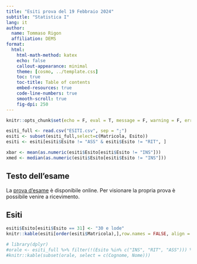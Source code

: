 ```yaml
---
title: "Esiti prova del 19 Febbraio 2024"
subtitle: "Statistica I"
lang: it
author:
  name: Tommaso Rigon
  affiliation: DEMS
format:
  html:
    html-math-method: katex
    echo: false
    callout-appearance: minimal
    theme: [cosmo, ../template.css]
    toc: true
    toc-title: Table of contents
    embed-resources: true
    code-line-numbers: true
    smooth-scroll: true
    fig-dpi: 250
---
```


```r
knitr::opts_chunk$set(echo = F, eval = T, message = F, warning = F, error = F, comment = NA, cache = F, include = T, R.options = list(width = 100), collapse = T, dpi = 200, fig.align = "center", fig.height = 4.5, fig.width = 7)
```

```r
esiti_full <- read.csv("ESITI.csv", sep = ";")
esiti <- subset(esiti_full,select=c(Matricola, Esito))
esiti <- esiti[esiti$Esito != "ASS" & esiti$Esito != "RIT", ]

xbar <- mean(as.numeric(esiti$Esito[esiti$Esito != "INS"]))
xmed <- median(as.numeric(esiti$Esito[esiti$Esito != "INS"]))
```


## Testo dell'esame

La [prova d'esame](29_01_2024.html) è disponibile online. Per visionare la propria prova è possibile venire a ricevimento.

<!-- ## Distribuzione degli esiti -->


<!-- La mediana dei voti sufficienti è `24`. La distribuzione dei voti sufficienti è riportata nel seguito tramite un boxplot. -->

<!-- ```{r} -->
<!-- par(mfrow = c(1, 1)) -->
<!-- boxplot(as.numeric(esiti$Esito[esiti$Esito != "INS"]), xlab = "Voti sufficienti", horizontal = TRUE) -->
<!-- ``` -->

## Esiti

```r
esiti$Esito[esiti$Esito == 31] <- "30 e lode"
knitr::kable(esiti[order(esiti$Matricola),],row.names = FALSE, align = c('l', 'l'))
```

```r
# library(dplyr)
#orale <- esiti_full %>% filter(!(Esito %in% c("INS", "RIT", "ASS"))) %>% filter(Esito >= 27)
#knitr::kable(subset(orale, select = c(Cognome, Nome)))
```
